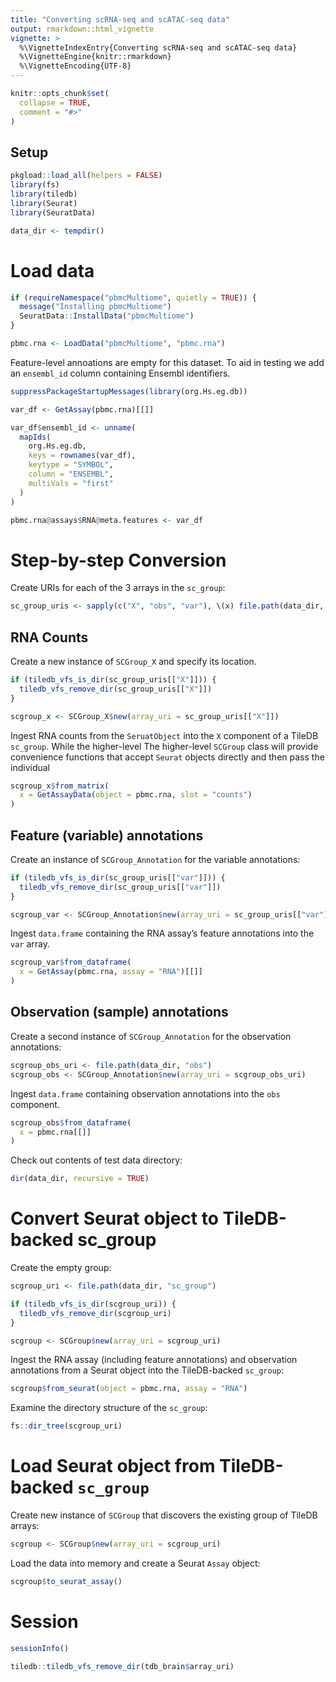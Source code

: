 ```yaml
---
title: "Converting scRNA-seq and scATAC-seq data"
output: rmarkdown::html_vignette
vignette: >
  %\VignetteIndexEntry{Converting scRNA-seq and scATAC-seq data}
  %\VignetteEngine{knitr::rmarkdown}
  %\VignetteEncoding{UTF-8}
---
```


```r
knitr::opts_chunk$set(
  collapse = TRUE,
  comment = "#>"
)
```

## Setup

```r
pkgload::load_all(helpers = FALSE)
library(fs)
library(tiledb)
library(Seurat)
library(SeuratData)

data_dir <- tempdir()
```

# Load data

```r
if (requireNamespace("pbmcMultiome", quietly = TRUE)) {
  message("Installing pbmcMultiome")
  SeuratData::InstallData("pbmcMultiome")
}
```

```r
pbmc.rna <- LoadData("pbmcMultiome", "pbmc.rna")
```

Feature-level annoations are empty for this dataset. To aid in testing we add an `ensembl_id` column containing Ensembl identifiers.

```r
suppressPackageStartupMessages(library(org.Hs.eg.db))

var_df <- GetAssay(pbmc.rna)[[]]

var_df$ensembl_id <- unname(
  mapIds(
    org.Hs.eg.db,
    keys = rownames(var_df),
    keytype = "SYMBOL",
    column = "ENSEMBL",
    multiVals = "first"
  )
)

pbmc.rna@assays$RNA@meta.features <- var_df
```

# Step-by-step Conversion

Create URIs for each of the 3 arrays in the `sc_group`:

```r
sc_group_uris <- sapply(c("X", "obs", "var"), \(x) file.path(data_dir, x))
```

## RNA Counts

Create a new instance of `SCGroup_X` and specify its location.

```r
if (tiledb_vfs_is_dir(sc_group_uris[["X"]])) {
  tiledb_vfs_remove_dir(sc_group_uris[["X"]])
}

scgroup_x <- SCGroup_X$new(array_uri = sc_group_uris[["X"]])
```

Ingest RNA counts from the `SeruatObject` into the `X` component of a TileDB `sc_group`. While the higher-level The higher-level `SCGroup` class will provide convenience functions that accept `Seurat` objects directly and then pass the individual

```r
scgroup_x$from_matrix(
  x = GetAssayData(object = pbmc.rna, slot = "counts")
)
```

## Feature (variable) annotations

Create an instance of `SCGroup_Annotation` for the variable annotations:

```r
if (tiledb_vfs_is_dir(sc_group_uris[["var"]])) {
  tiledb_vfs_remove_dir(sc_group_uris[["var"]])
}

scgroup_var <- SCGroup_Annotation$new(array_uri = sc_group_uris[["var"]])
```

Ingest `data.frame` containing the RNA assay's feature annotations into the `var` array.

```r
scgroup_var$from_dataframe(
  x = GetAssay(pbmc.rna, assay = "RNA")[[]]
)
```


## Observation (sample) annotations

Create a second instance of `SCGroup_Annotation` for the observation annotations:

```r
scgroup_obs_uri <- file.path(data_dir, "obs")
scgroup_obs <- SCGroup_Annotation$new(array_uri = scgroup_obs_uri)
```

Ingest `data.frame` containing observation annotations into the `obs` component.

```r
scgroup_obs$from_dataframe(
  x = pbmc.rna[[]]
)
```

Check out contents of test data directory:

```r
dir(data_dir, recursive = TRUE)
```

# Convert Seurat object to TileDB-backed sc_group

Create the empty group:

```r
scgroup_uri <- file.path(data_dir, "sc_group")

if (tiledb_vfs_is_dir(scgroup_uri)) {
  tiledb_vfs_remove_dir(scgroup_uri)
}

scgroup <- SCGroup$new(array_uri = scgroup_uri)
```


Ingest the RNA assay (including feature annotations) and observation annotations from a Seurat object into the TileDB-backed `sc_group`:

```r
scgroup$from_seurat(object = pbmc.rna, assay = "RNA")
```

Examine the directory structure of the `sc_group`:

```r
fs::dir_tree(scgroup_uri)
```

# Load Seurat object from TileDB-backed `sc_group`

Create new instance of `SCGroup` that discovers the existing group of TileDB arrays:

```r
scgroup <- SCGroup$new(array_uri = scgroup_uri)
```

Load the data into memory and create a Seurat `Assay` object:

```r
scgroup$to_seurat_assay()
```

# Session

```r
sessionInfo()
```

```r
tiledb::tiledb_vfs_remove_dir(tdb_brain$array_uri)
```
